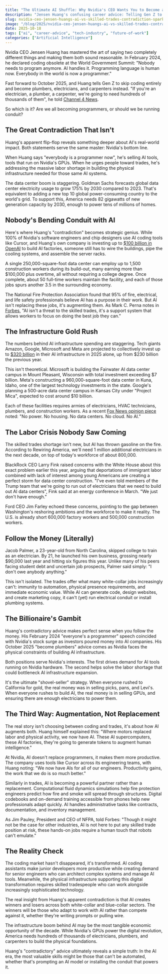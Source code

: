 ```yaml
---
title: "The Ultimate AI Shuffle: Why Nvidia's CEO Wants You to Become an Electrician"
description: "Jensen Huang's confusing career advice: Telling Gen Z to skip coding while his engineers use AI to build the AI revolution."
slug: nvidia-ceo-jensen-huangs-ai-vs-skilled-trades-contradiction-sparks-industry-debate
image: "/blog/2025/nvidia-ceo-jensen-huangs-ai-vs-skilled-trades-contradiction-sparks-industry-debate.jpg"
date: 2025-10-18
tags: ["ai", "career-advice", "tech-industry", "future-of-work"]
categories: ["Artificial Intelligence"]
---
```


Nvidia CEO Jensen Huang has mastered the art of saying two completely different things and making them both sound reasonable. In February 2024, he declared coding obsolete at the World Government Summit: "Nobody needs to program anymore. AI handles it. Programming language is human now. Everybody in the world is now a programmer."

Fast forward to October 2025, and Huang tells Gen Z to skip coding entirely and become plumbers, electricians, and carpenters instead. "If you're an electrician, a plumber, a carpenter, we're going to need hundreds of thousands of them", he told [Channel 4 News](https://fortune.com/2025/09/30/nvidia-ceo-jensen-huang-demand-for-gen-z-skilled-trade-workers-electricans-plumbers-carpenters-data-center-growth-six-figure-salaries/).

So which is it? Are we all becoming programmers, or should we be running conduit?

## The Great Contradiction That Isn't

Huang's apparent flip-flop reveals something deeper about AI's real-world impact. Both statements serve the same master: Nvidia's bottom line.

When Huang says "everybody is a programmer now", he's selling AI tools, tools that run on Nvidia's GPUs. When he urges people toward trades, he's addressing the massive labor shortage in building the physical infrastructure needed for those same AI systems.

The data center boom is staggering. Goldman Sachs forecasts global data center electricity usage to grow 175% by 2030 compared to 2023. That's equivalent to adding a new top 10 global power-consuming country to the world's grid. To support this, America needs 82 gigawatts of new generation capacity by 2030, enough to power tens of millions of homes.

## Nobody's Bending Conduit with AI

Here's where Huang's "contradiction" becomes strategic genius. While 100% of Nvidia's software engineers and chip designers use AI coding tools like Cursor, and Huang's own company is investing up to [$100 billion in OpenAI](https://www.businessinsider.com/nvidia-investing-up-to-100-billion-openai-ai-deal-2025-9) to build AI factories, someone still has to wire the buildings, pipe the cooling systems, and assemble the server racks.

A single 250,000-square-foot data center can employ up to 1,500 construction workers during its build-out, many earning more than $100,000 plus overtime, all without requiring a college degree. Once complete, about 50 full-time workers maintain the facility, and each of those jobs spurs another 3.5 in the surrounding economy.

The National Fire Protection Association found that 95% of fire, electrical, and life safety professionals believe AI has a purpose in their work. But AI isn't replacing these jobs, it's augmenting them. As Mark C. Perna notes in [Forbes](https://www.forbes.com/sites/markcperna/2025/10/14/how-ai-is-changing-skilled-trades-work-for-the-better/), "AI isn't a threat to the skilled trades, it's a support system that allows workers to focus on doing the best job they can."

## The Infrastructure Gold Rush

The numbers behind AI infrastructure spending are staggering. Tech giants Amazon, Google, Microsoft and Meta are projected to collectively invest up to [$320 billion](https://economictimes.indiatimes.com/news/international/us/tech-giants-to-spend-320-billion-on-ai-in-2025-meta-amazon-alphabet-microsoft-lead-the-race-what-about-apple-tesla-and-nvidia/articleshow/118068850.cms) in their AI infrastructure in 2025 alone, up from $230 billion the previous year.

This isn't theoretical. Microsoft is building the Fairwater AI data center campus in Mount Pleasant, Wisconsin with total investment exceeding $7 billion. Meta's constructing a 960,000-square-foot data center in Kuna, Idaho, one of the largest technology investments in the state. Google's planning a 500-acre data center campus in Kansas City under "Project Mica", expected to cost around $10 billion.

Each of these facilities requires armies of electricians, HVAC technicians, plumbers, and construction workers. As a recent [Fox News opinion piece](https://www.foxnews.com/opinion/why-america-needs-tax-incentivize-tradesmen-not-just-college-graduates) noted: "No power. No housing. No data centers. No cloud. No AI."


## The Labor Crisis Nobody Saw Coming

The skilled trades shortage isn't new, but AI has thrown gasoline on the fire. According to Rewiring America, we'll need 1 million additional electricians in the next decade, on top of today's workforce of about 800,000.

BlackRock CEO Larry Fink raised concerns with the White House about this exact problem earlier this year, arguing that deportations of immigrant labor combined with lack of interest among young Americans are creating a perfect storm for data center construction. "I've even told members of the Trump team that we're going to run out of electricians that we need to build out AI data centers", Fink said at an energy conference in March. "We just don't have enough."

Ford CEO Jim Farley echoed these concerns, pointing to the gap between Washington's reshoring ambitions and the workforce to make it reality. The U.S. is already short 600,000 factory workers and 500,000 construction workers.

## Follow the Money (Literally)

Jacob Palmer, a 23-year-old from North Carolina, skipped college to train as an electrician. By 21, he launched his own business, grossing nearly $90,000 last year and hitting six figures this year. Unlike many of his peers facing student debt and uncertain job prospects, Palmer said simply: "I don't owe anybody anything."

This isn't isolated. The trades offer what many white-collar jobs increasingly can't: immunity to automation, physical presence requirements, and immediate economic value. While AI can generate code, design websites, and create marketing copy, it can't (yet) run electrical conduit or install plumbing systems.


## The Billionaire's Gambit

Huang's contradictory advice makes perfect sense when you follow the money. His February 2024 "everyone's a programmer" speech coincided with Nvidia's stock surge as investors poured money into AI companies. His October 2025 "become plumbers" advice comes as Nvidia faces the physical constraints of building AI infrastructure.

Both positions serve Nvidia's interests. The first drives demand for AI tools running on Nvidia hardware. The second helps solve the labor shortage that could bottleneck AI infrastructure expansion.

It's the ultimate "shovel-seller" strategy. When everyone rushed to California for gold, the real money was in selling picks, pans, and Levi's. When everyone rushes to build AI, the real money is in selling GPUs, and ensuring there are enough electricians to power them.

## The Third Way: Augmentation, Not Replacement

The real story isn't choosing between coding and trades, it's about how AI augments both. Huang himself explained this: "Where motors replaced labor and physical activity, we now have AI. These AI supercomputers, these AI factories, they're going to generate tokens to augment human intelligence."

At Nvidia, AI doesn't replace programmers, it makes them more productive. The company uses tools like Cursor across its engineering teams, with Huang noting: "We now have AIs for all of our engineers. Productivity gains, the work that we do is so much better."

Similarly in trades, AI is becoming a powerful partner rather than a replacement. Computational fluid dynamics simulations help fire protection engineers predict how fire and smoke will spread through structures. Digital codebooks and on-demand training accessible from phones help new professionals adapt quickly. AI handles administrative tasks like contracts, documentation, and inventory management.

As Jim Pauley, President and CEO of NFPA, told Forbes: "Though it might not be the case for other industries, AI is not here to put any skilled trade position at risk, these hands-on jobs require a human touch that robots can't emulate."

## The Reality Check

The coding market hasn't disappeared, it's transformed. AI coding assistants make junior developers more productive while creating demand for senior engineers who can architect complex systems and manage AI tools. Meanwhile, the physical infrastructure supporting this digital transformation requires skilled tradespeople who can work alongside increasingly sophisticated technology.

The real insight from Huang's apparent contradiction is that AI creates winners and losers across both white-collar and blue-collar sectors. The winners will be those who adapt to work with AI rather than compete against it, whether they're writing prompts or pulling wire.

The infrastructure boom behind AI may be the most tangible economic opportunity of the decade. While Nvidia's GPUs power the digital revolution, America needs hundreds of thousands of electricians, plumbers, and carpenters to build the physical foundations.

Huang's "contradictory" advice ultimately reveals a simple truth: In the AI era, the most valuable skills might be those that can't be automated, whether that's prompting an AI model or installing the conduit that powers it.